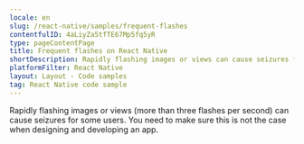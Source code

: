 ```yaml
---
locale: en
slug: /react-native/samples/frequent-flashes
contentfulID: 4aLiyZa5tfTE67Mp5fq5yR
type: pageContentPage
title: Frequent flashes on React Native
shortDescription: Rapidly flashing images or views can cause seizures for some users.
platformFilter: React Native
layout: Layout - Code samples
tag: React Native code sample
---
```


Rapidly flashing images or views (more than three flashes per second) can cause seizures for some users. You need to make sure this is not the case when designing and developing an app.

<CodeSample id="screen-flashes" locale="en" platform="react native"/>